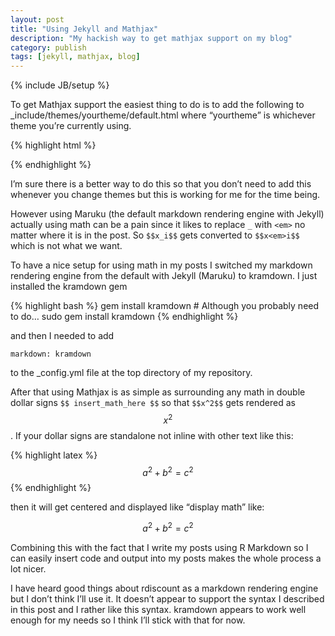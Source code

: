 ```yaml
---
layout: post
title: "Using Jekyll and Mathjax"
description: "My hackish way to get mathjax support on my blog"
category: publish
tags: [jekyll, mathjax, blog]
---
```

{% include JB/setup %}

To get Mathjax support the easiest thing to do is to add the following to _include/themes/yourtheme/default.html where "yourtheme" is whichever theme you're currently using.

{% highlight html %}
<script type="text/javascript"
    src="http://cdn.mathjax.org/mathjax/latest/MathJax.js?config=TeX-AMS-MML_HTMLorMML">
</script>
{% endhighlight %}

I'm sure there is a better way to do this so that you don't need to add this whenever you change themes but this is working for me for the time being.
    
However using Maruku (the default markdown rendering engine with Jekyll) actually using math can be a pain since it likes to replace `_` with `<em>` no matter where it is in the post.  So `$$x_i$$` gets converted to `$$x<em>i$$` which is not what we want.

To have a nice setup for using math in my posts I switched my markdown rendering engine from the default with Jekyll (Maruku) to kramdown.  I just installed the kramdown gem

{% highlight bash %}
gem install kramdown
# Although you probably need to do...
sudo gem install kramdown
{% endhighlight %}

and then I needed to add

    markdown: kramdown
    
to the _config.yml file at the top directory of my repository.

After that  using Mathjax is as simple as surrounding any math in double dollar signs `$$ insert_math_here $$` so that `$$x^2$$` gets rendered as $$x^2$$.  If your dollar signs are standalone not inline with other text like this: 

{% highlight latex %}
$$a^2 + b^2 = c^2$$
{% endhighlight %}

then it will get centered and displayed like "display math" like:

$$a^2 + b^2 = c^2$$

Combining this with the fact that I write my posts using R Markdown so I can easily insert code and output into my posts makes the whole process a lot nicer.

I have heard good things about rdiscount as a markdown rendering engine but I don't think I'll use it.  It doesn't appear to support the syntax I described in this post and I rather like this syntax.  kramdown appears to work well enough for my needs so I think I'll stick with that for now.